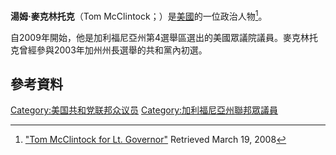 '''湯姆·麥克林托克'''（Tom McClintock；{{bd|1956年|7月10日}}）是[[美國|美國]]的一位政治人物<ref>[http://www.yologop.org/stay_informed/candidates/index.cfm/Tom_McClintock_7.htm "Tom McClintock for Lt. Governor"] {{webarchive|url=https://web.archive.org/web/20120210215301/http://www.yologop.org/stay_informed/candidates/index.cfm/Tom_McClintock_7.htm |date=2012-02-10 }} Retrieved March 19, 2008</ref>。

自2009年開始，他是加利福尼亞州第4選舉區選出的美國眾議院議員。麥克林托克曾經參與2003年加州州長選舉的共和黨內初選。

== 參考資料 ==
{{reflist}}

{{US-poli-bio-stub}}
{{normdaten}}
{{DEFAULTSORT:mcclintock}}
[[Category:美国共和党联邦众议员|Category:美国共和党联邦众议员]]
[[Category:加利福尼亞州聯邦眾議員|Category:加利福尼亞州聯邦眾議員]]